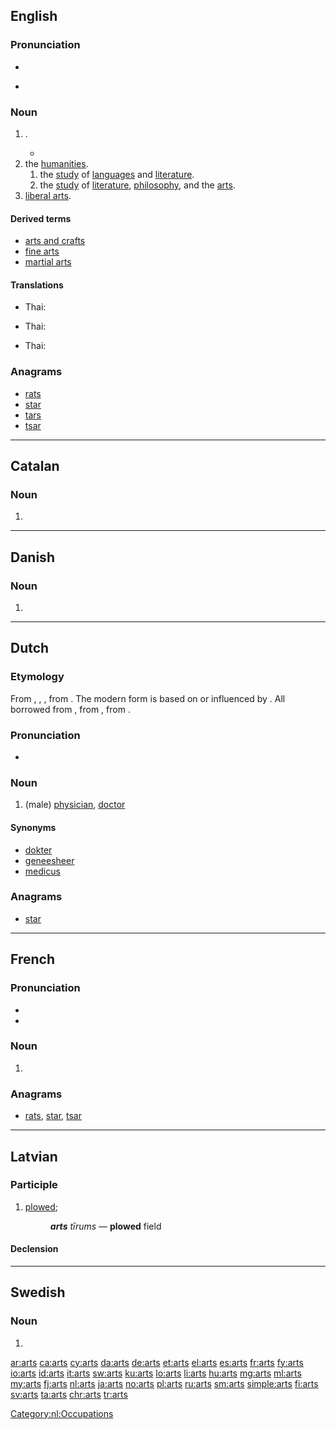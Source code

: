 {{also|arts.|ärts}}
==English==

===Pronunciation===
* {{audio|en-us-arts.ogg|Audio (US)|lang=en}}

* {{rhymes|ɑː(r)ts|lang=en}}

===Noun===
{{head|en|plural}}

# {{plural of|art|lang=en}}.
#* {{quote-book|year=1918|author={{w|W. B. Maxwell}}
|title=The Mirror and the Lamp
|chapter=2|url=http://openlibrary.org/works/OL1097634W
|passage=''That'' the young Mr. Churchills liked—but they did not like him coming round of an evening and drinking weak whisky-and-water while he held forth on railway debentures and corporation loans. Mr. Barrett, however, by fawning and flattery, seemed to be able to make not only Mrs. Churchill but everyone else do what he desired. And if the '''arts''' of humbleness failed him, he overcame you by sheer impudence.}}
# the [[humanities]].
## the [[study]] of [[language]]s and [[literature]].
## the [[study]] of [[literature]], [[philosophy]], and the [[arts]].
# [[liberal arts]].

====Derived terms====
* [[arts and crafts]]
* [[fine arts]]
* [[martial arts]]

====Translations====

{{trans-top|the study of languages and literature}}
{{trans-mid}}
* Thai: {{t|th|อักษรศาสตร์|tr=aksorasat|sc=Thai}}
{{trans-bottom}}

{{trans-top|the study of literature, philosophy, and the arts}}
{{trans-mid}}
* Thai: {{t|th|ศิลปศาสตร์|tr=sinlapasat|sc=Thai}}
{{trans-bottom}}

{{trans-top|liberal arts}}
{{trans-mid}}
* Thai: {{t|th|ศิลปศาสตร์|tr=sinlapasat|sc=Thai}}
{{trans-bottom}}

===Anagrams===
* [[rats#English|rats]]
* [[star#English|star]]
* [[tars#English|tars]]
* [[tsar#English|tsar]]

----

==Catalan==

===Noun===
{{ca-noun-form}}

# {{plural of|art|lang=ca}}

----

==Danish==

===Noun===
{{head|da|noun form|g=c}}

# {{genitive singular indefinite of|art|lang=da}}

----

==Dutch==

===Etymology===
From {{etyl|dum|nl}} {{m|dum|ersetere}}, {{m|dum|arseter}}, {{m|dum|arsete}}, from {{etyl|odt|nl}} {{m|odt|ercetere}}. The modern form is based on or influenced by {{etym|de|nl}} {{term|Arzt|lang=de}}. All borrowed from {{etyl|ML.|nl}} {{m|la|arcīāter}}, from {{etyl|LL.|nl}} {{m|la|archīāter}}, from {{etyl|grc|nl}} {{m|grc|ἀρχιατρός}}.

===Pronunciation===
* {{audio|Nl-arts.ogg|audio|lang=nl}}

===Noun===
{{nl-noun|m|-en|artsje|f=artse}}

# (male) [[physician]], [[doctor]]

====Synonyms====
* [[dokter]]
* [[geneesheer]]
* [[medicus]]

===Anagrams===
* [[star#Dutch|star]]

[[Category:nl:Occupations]]

----

==French==

===Pronunciation===
* {{IPA|/aʁ/|lang=fr}}
* {{rhymes|aʁ|lang=fr}}

===Noun===
{{head|fr|plural|g=m}}

# {{plural of|art|lang=fr}}

===Anagrams===
* [[rats#French|rats]], [[star#French|star]], [[tsar#French|tsar]]

----

==Latvian==

===Participle===
{{lv-part|art|t}}

# [[plow]]ed; {{lv-participle of|art|pst|psv}}
#: '''''arts''' tīrums'' — '''plowed''' field

====Declension====
{{lv-decl-part|ar|t|extrawidth=-100}}

----

==Swedish==

===Noun===
{{head|sv|noun form}}

# {{sv-noun-form-indef-gen|art}}

[[ar:arts]]
[[ca:arts]]
[[cy:arts]]
[[da:arts]]
[[de:arts]]
[[et:arts]]
[[el:arts]]
[[es:arts]]
[[fr:arts]]
[[fy:arts]]
[[io:arts]]
[[id:arts]]
[[it:arts]]
[[sw:arts]]
[[ku:arts]]
[[lo:arts]]
[[li:arts]]
[[hu:arts]]
[[mg:arts]]
[[ml:arts]]
[[my:arts]]
[[fj:arts]]
[[nl:arts]]
[[ja:arts]]
[[no:arts]]
[[pl:arts]]
[[ru:arts]]
[[sm:arts]]
[[simple:arts]]
[[fi:arts]]
[[sv:arts]]
[[ta:arts]]
[[chr:arts]]
[[tr:arts]]